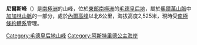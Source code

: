 '''尼爾斯峰'''（{{lang-en|Niels Peak}}）是[[南極洲|南極洲]]的山峰，位於[[東部南極洲|東部南極洲]]的[[毛德皇后地|毛德皇后地]]，屬於[[奧爾萬山脈|奧爾萬山脈]]中[[加加林山脈|加加林山脈]]的一部分，處於[[內爾高峰|內爾高峰]]以北6公里，海拔高度2,525米，現時受[[南極條約體系|南極條約體系]]管理。

{{DEFAULTSORT:Niels Peak}}
[[Category:毛德皇后地山峰|Category:毛德皇后地山峰]]
[[Category:阿斯特里德公主海岸|Category:阿斯特里德公主海岸]]


{{PrincessAstridCoast-geo-stub}}